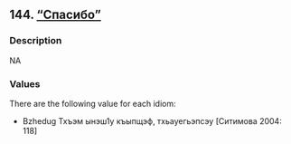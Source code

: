 ## 144. <a href =  'https://agricolamz.github.io/The_Circassian_Isoglosses_Database/144.html'>"Спасибо"</a>
### Description

NA


### Values
There are the following value for each idiom:

* Bzhedug Тхъэм ынэш1у къыпщэф, тхьауегьэпсэу [Ситимова 2004: 118]

